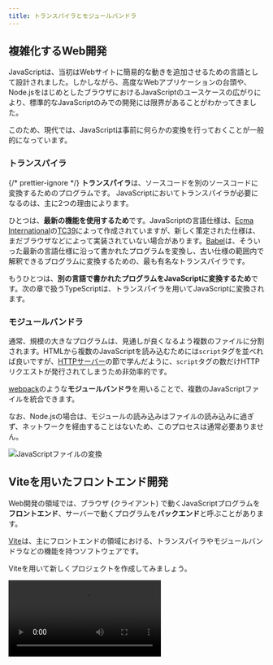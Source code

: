 ```yaml
---
title: トランスパイラとモジュールバンドラ
---
```



## 複雑化するWeb開発

JavaScriptは、当初はWebサイトに簡易的な動きを追加させるための言語として設計されました。しかしながら、高度なWebアプリケーションの台頭や、Node.jsをはじめとしたブラウザにおけるJavaScriptのユースケースの広がりにより、標準的なJavaScriptのみでの開発には限界があることがわかってきました。

このため、現代では、JavaScriptは事前に何らかの変換を行っておくことが一般的になっています。

### <Term>トランスパイラ</Term>

{/* prettier-ignore */}
<Term>**トランスパイラ**</Term>は、ソースコードを別のソースコードに変換するためのプログラムです。
JavaScriptにおいてトランスパイラが必要になるのは、主に2つの理由によります。

ひとつは、**最新の機能を使用するため**です。JavaScriptの言語仕様は、[Ecma International](https://www.ecma-international.org/)の[TC39](https://tc39.es/)によって作成されていますが、新しく策定された仕様は、まだブラウザなどによって実装されていない場合があります。[Babel](https://babeljs.io/)は、そういった最新の言語仕様に沿って書かれたプログラムを変換し、古い仕様の範囲内で解釈できるプログラムに変換するための、最も有名な<Term>トランスパイラ</Term>です。

もうひとつは、**別の言語で書かれたプログラムをJavaScriptに変換するため**です。次の章で扱うTypeScriptは、トランスパイラを用いてJavaScriptに変換されます。

### <Term>モジュールバンドラ</Term>

通常、規模の大きなプログラムは、見通しが良くなるよう複数のファイルに分割されます。HTMLから複数のJavaScriptを読み込むためには`script`タグを並べれば良いですが、[HTTPサーバー](/docs/web-servers/server/)の節で学んだように、`script`タグの数だけ<Term>HTTPリクエスト</Term>が発行されてしまうため非効率的です。

[webpack](https://webpack.js.org)のような<Term>**モジュールバンドラ**</Term>を用いることで、複数のJavaScriptファイルを統合できます。

なお、Node.jsの場合は、モジュールの読み込みはファイルの読み込みに過ぎず、ネットワークを経由することはないため、このプロセスは通常必要ありません。

![JavaScriptファイルの変換](./javascript-conversion.drawio.svg)

## Viteを用いたフロントエンド開発

Web開発の領域では、ブラウザ (クライアント) で動くJavaScriptプログラムを**フロントエンド**、サーバーで動くプログラムを**バックエンド**と呼ぶことがあります。

[Vite](https://vitejs.dev/)は、主にフロントエンドの領域における、<Term>トランスパイラ</Term>や<Term>モジュールバンドラ</Term>などの機能を持つソフトウェアです。

Viteを用いて新しくプロジェクトを作成してみましょう。

<video src={getStartedWithViteVideo} controls />

詳細な手順は次のとおりです。

まずは、ターミナルでカレントディレクトリをプロジェクトフォルダを格納するディレクトリに移動し、

```shell
npm create vite@latest
```

を実行します。`Select a framework`と尋ねられるので、`Vanilla`を選択してください。その後、`Select a variant`と尋ねられるので、`JavaScript`を選択してください。

すると、`package.json`を含む新しいディレクトリがカレントディレクトリに作成されます。このディレクトリをVS Codeで開きましょう。

続いて、作成された`package.json`をもとにnpmから必要なパッケージをダウンロードするため、

```shell
npm install
```

を実行します。完了したら、

```shell
npm run dev
```

を実行してください。

Vite内蔵のウェブサーバーが起動し、`http://localhost:5173/`でウェブサイトが表示されます。

## Viteの仕組み

Viteの挙動を理解するため、<kbd>control</kbd> + <kbd>C</kbd> (macOS) / <kbd>Ctrl</kbd> + <kbd>C</kbd> (Windows) で先ほど起動させたウェブサーバーを停止させ、`npm run build`コマンドを実行してみましょう。

```shell
$ npm run build

> vite@0.0.0 build
> vite build

vite v4.3.5 building for production...
✓ 7 modules transformed.
dist/index.html                      0.45 kB │ gzip: 0.30 kB
dist/assets/javascript-8dac5379.svg  1.00 kB │ gzip: 0.60 kB
dist/assets/index-48a8825f.css       1.24 kB │ gzip: 0.65 kB
dist/assets/index-44b5bae5.js        1.45 kB │ gzip: 0.75 kB
✓ built in 64ms
```

これにより、カレントディレクトリに`dist`ディレクトリが作成され、<Term>トランスパイル</Term>と<Term type="moduleBundler">バンドル</Term>の結果が格納されます。

出力されたファイルを元のファイルと比較してみましょう。元の`index.html`や`main.js`が、変換された状態で出力されていることがわかります。ディレクトリごと[Netlify Drop](/docs/trial-session/deploy-application/)などにアップロードすれば使用可能になるでしょう。

<video src={buildVideo} controls />

:::tip[`npm run`コマンド]

`npm run`コマンドは、`package.json`の`scripts`プロパティに記載されたコマンドを実行します。開発によく使うコマンドを登録しておくことで、コマンドを打つ手間を削減できます。

`npm create vite@latest`が自動的に生成する`package.json`の`scripts`プロパティは、次のようになっていました。ここに記載されたコマンドでは、`npx`コマンドを用いたときのように、npmでインストールされたパッケージをそのまま実行できます。例えば、`npm run dev`コマンドを実行することで、`npx vite`に相当する処理が行われます。

```json title="package.json (一部抜粋)"
{
  "scripts": {
    "dev": "vite",
    "build": "vite build",
    "preview": "vite preview"
  }
}
```

:::

## npmのパッケージをWebブラウザ上で利用する

npmのパッケージがブラウザ上での実行に対応している場合は、Viteをはじめとした<Term>トランスパイラ</Term>や<Term>モジュールバンドラ</Term>により、ブラウザ向けのJavaScriptに変換させられます。例として`date-fns`パッケージを使用してみましょう。

```javascript
import { format } from "date-fns";

document.getElementById("app").textContent = format(
  new Date("2022-01-10"),
  "yyyy年MM月dd日",
);
```

<ViewSource url={import.meta.url} path="_samples/run-npm-package-on-browsers" />

## フロントエンドとバックエンドの統合

Viteなどのツールによって出力されたブラウザ上で動くアプリケーションと、Node.jsをはじめとしたサーバー向けのアプリケーションを統合するためには、複数の手法が考えられます。

最も単純なアプローチは、ビルド時に統合することです。この方法のメリットは、本番環境にデプロイするのが簡単であることです。ディレクトリ構成は、例えば次のようになります。

```
app
├── client
│   ├── index.html
│   └── main.js
├── package.json
├── package-lock.json
└── server
    └── main.mjs
```

<ViewSource url={import.meta.url} path="_samples/fullstack-app" />

`npm run build`コマンドによってViteがビルド結果を`/dist`に出力するようにしておきます。

```json title="/package.json"
{
  "scripts": {
    "start": "node server/main.mjs",
    "build": "vite build client --outDir ../dist"
  }
}
```

`express.static`によりViteが作成したディレクトリを指定すれば完成です。

```javascript title="server/main.mjs"
import express from "express";
const app = express();

app.use(express.json());

// Viteによって出力されたディレクトリを配信する
app.use(express.static("./dist"));

app.listen(3000);
```

## 課題

- [`chart.js`](https://www.npmjs.com/package/chart.js)を用いると、ブラウザ上に非常に美しいグラフを描画することができます。このパッケージを用いて、適当なデータをビジュアライズしてみましょう。

  <ViewSource url={import.meta.url} path="_samples/chartjs" noCodeSandbox />

- Viteを用いて作成したWebフロントエンドと、Node.jsのバックエンドが協調して動作するアプリケーションをRenderにデプロイしてみましょう。
